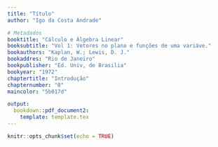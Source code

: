 ```yaml
---
title: "Título"
author: "Igo da Costa Andrade"

# Metadados
booktitle: "Cálculo e Álgebra Linear"
booksubtitle: "Vol 1: Vetores no plano e funções de uma variáve."
bookauthors: "Kaplan, W.; Lewis, D. J."
bookaddres: "Rio de Janeiro"
bookpublisher: "Ed. Univ, de Brasilia"
bookyear: "1972"
chaptertitle: "Introdução"
chapternumber: "0"
maincolor: "5b017d"

output: 
  bookdown::pdf_document2:
    template: template.tex
---
```


```r
knitr::opts_chunk$set(echo = TRUE)

```

\section*{PROBLEMAS}

\begin{enumerate}
  \item 
  \begin{enumerate}[label=(\alph*)]
    \item Encontre um inteiro $x$ tal que $10 \sqrt{2} < x < 10\sqrt{3}$.\\
    \iniSol
      Observemos que $10\sqrt{2}$, $x$ e $10\sqrt{3}$ são números positivos. Então:
      \begin{itemize} 
      \item Pela primeira desigualdade, temos:
      \begin{align*}
      10\sqrt{2} < x &\Rightarrow
      \begin{cases}
        (10\sqrt{2})\cdot (10\sqrt{2}) < (10\sqrt{2}) \cdot x\\
        (10\sqrt{2})\cdot x < x\cdot x
      \end{cases}
      \Rightarrow
      \begin{cases}
        200 < (10\sqrt{2}) \cdot x\\
        (10\sqrt{2}) \cdot x < x^2
      \end{cases}
      \\
      &\Rightarrow 200 < x^2
      \end{align*}
      %%
      \item Pela segunda desigualdade, temos:
      \begin{align*}
        x < 10 \sqrt{3} & \Rightarrow
        \begin{cases}
          x \cdot x < (10\sqrt{3}) \cdot x \\
          (10\sqrt{3}) \cdot x < (10\sqrt{3}) \cdot (10 \sqrt{3})
        \end{cases}
        \Rightarrow
        \begin{cases}
          x^2 < (10\sqrt{3}) \cdot x\\
          (10\sqrt{3}) \cdot x < 300
        \end{cases}
        \\
        &\Rightarrow x^2 < 300
      \end{align*}
      \end{itemize}
      %%
      Combinando os resultados acima, obtemos:
      \begin{align*}
      10\sqrt{2} < x < 10\sqrt{3} \Rightarrow 200 < x^2 < 300 &\Rightarrow x^2 = `r (15:17)^2`\\
      &\Rightarrow x = `r 15:17`.
      \end{align*}
    \fimSol
    %%%%
    \item Encontre um inteiro $x$ tal que $-5\sqrt{2} < x < -3\sqrt{3}$.\\
    \iniSol
      Observememos que $-5\sqrt{2}$, $x$ e $-3\sqrt{3}$ são todos números negativos.
      \begin{itemize}
        \item Pela primeira desigualdade:
        \begin{align*}
          -5\sqrt{2} < x &\Rightarrow 
          \begin{cases}
          (-5\sqrt{2}) \cdot (-5\sqrt{2}) > (-5\sqrt{2}) \cdot x\\
          (-5\sqrt{2}) \cdot x > x^2
          \end{cases}
          \Rightarrow
          \begin{cases}
            50 > (-5\sqrt{2}) \cdot x\\
            (-5\sqrt{2}) \cdot x > x^2
          \end{cases}
          \\
          &\Rightarrow 50 > x^2
        \end{align*}
        %%
        \item Pela segunda desigualdade,
        \begin{align*}
          x < -3\sqrt{3} &\Rightarrow
          \begin{cases}
            x \cdot x > (-3\sqrt{3})\cdot x\\
            (-3\sqrt{3}) \cdot x> (-3\sqrt{3}) \cdot (-3\sqrt{3}) 
          \end{cases}
          \Rightarrow 
          \begin{cases}
            x^2 > (-3\sqrt{3}) \cdot x\\
            (-3\sqrt{3}) \cdot x > 27
          \end{cases}
          \\
          &\Rightarrow x^2 > 27
        \end{align*}
      \end{itemize}
      %%
      Combunando os resultados acima, tem-se:
      \begin{align*}
        -5\sqrt{2} < x < -3\sqrt{3} \Rightarrow 50 > x^2 > 27 & \Rightarrow x^2 = `r knitr::combine_words((-7:-6)^2, and="\\;\\text{ou}\\;")` \\&\Rightarrow
        x^2 = `r knitr::combine_words(-7:-6, before = "(", after = ")^2", and="\\;\\text{ou}\\;")  `\\
        &\Rightarrow x = `r knitr::combine_words(-7:-6, and="\\;\\text{ou}\\;")`
      \end{align*}
    \fimSol
    %%%%
    \item Encontre um número racional $x$ tal que $\sqrt{2} < x < \sqrt{3}$.\\
    \iniSol
      \begin{align*}
        \sqrt{2} < x < \sqrt{3} &\Rightarrow (\sqrt{2})^2 < x^2 < (\sqrt{3})^2 \Rightarrow 2 < x^2 < 3
      \end{align*}
      A título de exemplo, façamos:
      \begin{align*}
        \sqrt{2} < x < \sqrt{3} &\Rightarrow 2 < x^2 < 3 \Rightarrow \dfrac{200}{100} < x^2 < \dfrac{300}{100} \\
        &\Rightarrow
        x^2 = `r knitr::combine_words((15:17)^2, before="\\dfrac{", after="}{100}", and="\\;\\text{ou}\\:")` \Rightarrow x^2 = `r knitr::combine_words(15:17, before="\\left(\\dfrac{", after="}{10}\\right)^2", and="\\;\\text{ou}\\:")` \\
        &\Rightarrow x = `r knitr::combine_words(15:17, before="\\dfrac{", after="}{10}", and="\\;\\text{ou}\\:")` 
      \end{align*}
    \fimSol
    %%%%
    \item Encontre um  número racional $x$ tal que $\pi < x < \pi + 0.01$.\\
    \iniSol
      $x = 3,14$
    \fimSol
    \end{enumerate}
    %%%%
    \item Determine se $x < y$, $x = y$, ou $x < y$ para cada um dos seguintes casos:
    \begin{enumerate}[label=(\alph*)]
      \item $x=-3$, $y = -2$
      \item $x = 1$, $y = -2$
      \item $x = \sqrt{5} - \sqrt{3}$, $y = \sqrt{7} - \sqrt{2}$
      \item $x = \dfrac{1}{\sqrt{3} - \sqrt{11}}$, $y = \dfrac{1}{\sqrt{3} - \sqrt{13}}$
    \end{enumerate}
    \iniSol
    \begin{enumerate}[label=(\alph*)]
      \item $x=-3$, $y = -2$
        \begin{align*}
          x - y = -3 - (-2) = -3 + 2 = -1 < 0 \Rightarrow x < y
        \end{align*}
      %%
      \item $x = 1$, $y = -2$
      \begin{align*}
        x - y = 1 - (-2) = 1 + 2 = 3 > 0 \Rightarrow x > y
      \end{align*}
      %%
      \item $x = \sqrt{5} - \sqrt{3}$, $y = \sqrt{7} - \sqrt{2}$
      \begin{align*}
        y - x &= (\sqrt{7} - \sqrt{2}) - (\sqrt{5} - \sqrt{3}) = \sqrt{7} - \sqrt{2} - \sqrt{5} + \sqrt{3}\\
        &= \sqrt{7} - \sqrt{5} + \sqrt{3} - \sqrt{2} = (\sqrt{7} - \sqrt{5}) + (\sqrt{3} - \sqrt{2})
      \end{align*}
      Como $\sqrt{7}- \sqrt{5} > 0$ e $\sqrt{3} - \sqrt{2}> 0$, então:
      \begin{align*}
        (\sqrt{7} - \sqrt{5}) + (\sqrt{3} - \sqrt{2}) > 0 \Rightarrow y - x > 0 \Rightarrow y > x \Rightarrow x < y
      \end{align*}
      %%
      \item $x = \dfrac{1}{\sqrt{3} - \sqrt{11}}$, $y = \dfrac{1}{\sqrt{3} - \sqrt{13}}$\\
      %%
      Façamos $u = \dfrac{1}{x} = \sqrt{3} - \sqrt{11}$ e $v = \dfrac{1}{y} = \sqrt{3} - \sqrt{13}$. Então,
      \begin{align*}
        &u - v = (\sqrt{3} - \sqrt{11}) - (\sqrt{3} - \sqrt{13}) = \sqrt{3} - \sqrt{11} - \sqrt{3} + \sqrt{13}
        = \sqrt{13} - \sqrt{11} > 0\\ \Rightarrow & u > v \Rightarrow \dfrac{1}{x} > \dfrac{1}{y} \Rightarrow x < y
      \end{align*}
    \end{enumerate}
    \fimSol
    %%%%
    \item Calcule: (a) $|-3.5|$, (b) $|0,2|$, (c) $||x||$, (d) $|-|x||$, (e) $|x-y| - |y-x|$\\
    \iniSol
    \begin{enumerate}[label=(\alph*)]
      \item $|-3.5| = 3.5$
      \item $|0,2| = 0,2$
      \item $||x|| = |x|$
      \item $|-|x|| = |-1| \cdot |x| = 1 \cdot |x| = |x|$
      \item $|x-y| - |y-x| = |x-y| - |-(x-y)| = |x-y| - |-1|\cdot|x-y| = |x-y| - |x-y| = 0$
    \end{enumerate}
    \fimSol
    %%%%
    \item Mostre que $|a-b|$ pode ser interpretado como a distância entre $a$ e $b$ sobre o eixo dos números.\\
    \iniSol
      No caso em que $a = b$, $|a-b| = 0$ que é a distãncia entre $a$ e $b$.
      %%
      Caso $a > b$:
      \begin{itemize}
        \item $a > b > 0 \Rightarrow |a-b| = a-b$
        \begin{figure}[H]
          \centering
          \begin{tikzpicture}
            \draw[-latex, thick] (-5, 0) node[above] {$-$} -- (5, 0) node[above] {$+$};
            \draw[thick] (0, 5pt) node[above] {O} -- (0, 0) node[below] {$0$};
            \draw[thick] (1, 5pt) -- (1, 0) node[below] {$b$};
            \draw[thick] (4, 5pt) -- (4, 0) node[below] {$a$};
            \draw [|-|] (1, 10pt) -- (4, 10pt) node[midway, above] {$|a-b| = a-b$};
          \end{tikzpicture}
        \end{figure}
        %%
        \item $a > b = 0 \Rightarrow |a-b| = |a-0| = |a| = a$
        \begin{figure}[H]
          \centering
          \begin{tikzpicture}
            \draw[thick] (0, 5pt) -- (0, 0) node[below] {$b = 0$};
            \draw[thick] (4, 5pt) -- (4, 0) node[below] {$a$};
            \draw [|-|] (0, 25pt) -- (4, 25pt) node[midway, above] {$|a-b| = a$};
            \draw[dashed] (0,0) -- (0, 25pt);
            \draw[dashed] (4,0) -- (4, 25pt);
            \draw[-latex, thick] (-5, 0) node[above] {$-$} -- (5, 0) node[above] {$+$};
            \draw[thick] (0, 5pt) node[above, fill=white] {O} -- (0, 0);
          \end{tikzpicture}
        \end{figure}
        %%
        \item $a > 0 > b$. Façamos $b = -|b|$, em que $|b|$ é a distância entre $b$ e o zero da reta numérica. Então: $|a-b| = |a - (-|b|)| = |a + |b|| = a + |b|$
        \begin{figure}[H]
          \centering
          \begin{tikzpicture}
            \draw[thick] (-3, 5pt) -- (-3, 0) node[below] {$b$};
            \draw[thick] (4, 5pt) -- (4, 0) node[below] {$a$};
            \draw [|-|] (0, 25pt) -- (4, 25pt) node[midway, below] {$|a| = a$};
            \draw [|-|] (0, 25pt) -- (-3, 25pt) node[midway, below] {$|b|$};
            \draw[dashed] (0,0) -- (0, 25pt);
            \draw[dashed] (4,0) -- (4, 25pt);
            \draw[dashed] (-3, 0) -- (-3, 25pt);
            \draw[|-|] (-3, 35pt) -- (4, 35pt) node[midway, above] {$|a-b| = a + |b|$};
            \draw[-latex, thick] (-5, 0) node[above] {$-$} -- (5, 0) node[above] {$+$};
            \draw[thick] (0, 5pt)  node[above, fill=white] {O} -- (0, 0) node[below] {$0$};
          \end{tikzpicture}
        \end{figure}
        %%
        \item $a = 0 > b$. Então: $|a-b| = |0 - b| = |-b| = |b|$, em que $|b|$ é a distância entre $b$ e o zero da reta numérica, que neste caso, é a posição de $a$.
        \begin{figure}[H]
          \centering
          \begin{tikzpicture}
            \draw[thick] (-3, 5pt) -- (-3, 0) node[below] {$b$};
            \draw[thick] (0, 5pt) -- (0, 0) node[below] {$a=0$};
            \draw [|-|] (-3, 25pt) -- (0, 25pt) node[midway, above] {$|a-b| = |b|$};
            \draw[dashed] (-3,0) -- (-3, 25pt);
            \draw[dashed] (0,0) -- (0, 25pt);
            \draw[-latex, thick] (-5, 0) node[above] {$-$} -- (5, 0) node[above] {$+$};
            \draw[thick] (0, 5pt) node[above, fill=white] {O} -- (0, 0);
          \end{tikzpicture}
        \end{figure}
        %%
        \item $0 > a > b$. Façamos $a = -|a|$ e $b = -|b|$. Então: $|a-b| = |-|a| - (-|b|)| = |-|a| + |b|| = ||b| - |a|| = |b| - |a|$, pois $0 < |a| < |b|$.
        \begin{figure}[H]
          \centering
          \begin{tikzpicture}
            \draw (-1, 5pt) -- (-1, 0) node[below] {$a$};
            \draw [|-|] (0, 25pt) -- (-1, 25pt) node[below, midway] {$|a|$};
            \draw[dashed] (-1, 0) -- (-1, 45pt);
            \draw (-4, 5pt) -- (-4, 0) node[below] {$b$};
            \draw[|-|] (0, 35pt) -- (-4, 35pt) node[below, midway] {$|b|$};
            \draw[dashed] (-4, 0) -- (-4, 45pt);
            \draw[|-|] (-1, 45pt) -- (-4, 45pt) node[midway, above] {$|a-b| = |b|-|a|$};
            \draw[-latex, thick] (-5, 0) node[above] {$-$} -- (5, 0) node[above] {$+$};
            \draw[thick] (0, 5pt) node[above, fill=white] {O} -- (0, 0) node[below] {$0$};
          \end{tikzpicture}
        \end{figure}
      \end{itemize}
      Os casos em que $b > a$ podem ser determinados de forma análoga, bastando lembrar que $|a-b| = |-(b-a)| = |b-a|$ e repetir o aciocínio acima.
    \fimSol
    %%%%
    \item Achar $x$ em cada um dps casos: (a) $|x| = 0$, (b) $|x| = 2$, (c) $|x-1| = 2$, (d) $|x+1| = 1$.\\
    \iniSol
    \begin{enumerate}[label=(\alph*)]
      \item $|x|=0 \Rightarrow = x = 0$
      \item $|x| = 2 \Rightarrow x = -2$ ou $x = 2$.
      \item 
      \begin{align*}
        |x-1| = 2 \Rightarrow 
        \begin{cases}
          x-1 = -2\\
          x-1 = 2
        \end{cases}
        \Rightarrow
        \begin{cases}
          x = -1\\
          x = 3
        \end{cases}
      \end{align*}
    \end{enumerate}
    \fimSol
\end{enumerate}

